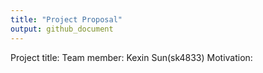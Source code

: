 ```yaml
---
title: "Project Proposal"
output: github_document
---
```


Project title:
Team member: Kexin Sun(sk4833)
Motivation:

